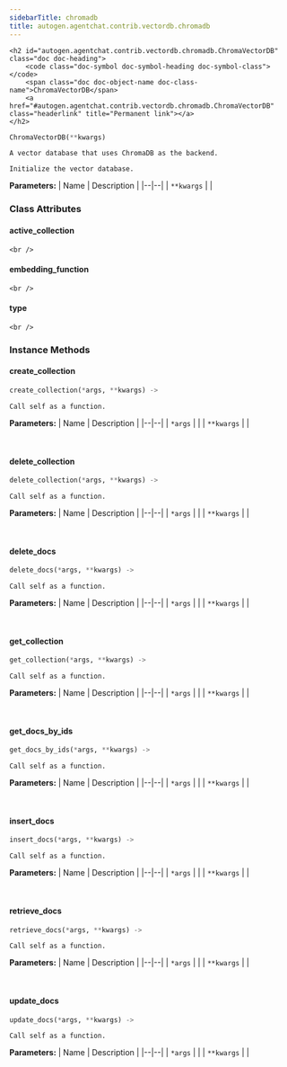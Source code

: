 ```yaml
---
sidebarTitle: chromadb
title: autogen.agentchat.contrib.vectordb.chromadb
---
```


    <h2 id="autogen.agentchat.contrib.vectordb.chromadb.ChromaVectorDB" class="doc doc-heading">
        <code class="doc-symbol doc-symbol-heading doc-symbol-class"></code>
        <span class="doc doc-object-name doc-class-name">ChromaVectorDB</span>
        <a href="#autogen.agentchat.contrib.vectordb.chromadb.ChromaVectorDB" class="headerlink" title="Permanent link"></a>
    </h2>

```python
ChromaVectorDB(**kwargs)
```

    A vector database that uses ChromaDB as the backend.
    
    Initialize the vector database.

<b>Parameters:</b>
| Name | Description |
|--|--|
| `**kwargs` |  |

### Class Attributes

<code class="doc-symbol doc-symbol-heading doc-symbol-attribute"></code>
#### active_collection
<a href="#autogen.agentchat.contrib.vectordb.chromadb.ChromaVectorDB.active_collection" class="headerlink" title="Permanent link"></a>

    <br />

<code class="doc-symbol doc-symbol-heading doc-symbol-attribute"></code>
#### embedding_function
<a href="#autogen.agentchat.contrib.vectordb.chromadb.ChromaVectorDB.embedding_function" class="headerlink" title="Permanent link"></a>

    <br />

<code class="doc-symbol doc-symbol-heading doc-symbol-attribute"></code>
#### type
<a href="#autogen.agentchat.contrib.vectordb.chromadb.ChromaVectorDB.type" class="headerlink" title="Permanent link"></a>

    <br />

### Instance Methods

<code class="doc-symbol doc-symbol-heading doc-symbol-method"></code>
#### create_collection
<a href="#autogen.agentchat.contrib.vectordb.chromadb.ChromaVectorDB.create_collection" class="headerlink" title="Permanent link"></a>

```python
create_collection(*args, **kwargs) -> 
```

    Call self as a function.

<b>Parameters:</b>
| Name | Description |
|--|--|
| `*args` |  |
| `**kwargs` |  |

<br />

<code class="doc-symbol doc-symbol-heading doc-symbol-method"></code>
#### delete_collection
<a href="#autogen.agentchat.contrib.vectordb.chromadb.ChromaVectorDB.delete_collection" class="headerlink" title="Permanent link"></a>

```python
delete_collection(*args, **kwargs) -> 
```

    Call self as a function.

<b>Parameters:</b>
| Name | Description |
|--|--|
| `*args` |  |
| `**kwargs` |  |

<br />

<code class="doc-symbol doc-symbol-heading doc-symbol-method"></code>
#### delete_docs
<a href="#autogen.agentchat.contrib.vectordb.chromadb.ChromaVectorDB.delete_docs" class="headerlink" title="Permanent link"></a>

```python
delete_docs(*args, **kwargs) -> 
```

    Call self as a function.

<b>Parameters:</b>
| Name | Description |
|--|--|
| `*args` |  |
| `**kwargs` |  |

<br />

<code class="doc-symbol doc-symbol-heading doc-symbol-method"></code>
#### get_collection
<a href="#autogen.agentchat.contrib.vectordb.chromadb.ChromaVectorDB.get_collection" class="headerlink" title="Permanent link"></a>

```python
get_collection(*args, **kwargs) -> 
```

    Call self as a function.

<b>Parameters:</b>
| Name | Description |
|--|--|
| `*args` |  |
| `**kwargs` |  |

<br />

<code class="doc-symbol doc-symbol-heading doc-symbol-method"></code>
#### get_docs_by_ids
<a href="#autogen.agentchat.contrib.vectordb.chromadb.ChromaVectorDB.get_docs_by_ids" class="headerlink" title="Permanent link"></a>

```python
get_docs_by_ids(*args, **kwargs) -> 
```

    Call self as a function.

<b>Parameters:</b>
| Name | Description |
|--|--|
| `*args` |  |
| `**kwargs` |  |

<br />

<code class="doc-symbol doc-symbol-heading doc-symbol-method"></code>
#### insert_docs
<a href="#autogen.agentchat.contrib.vectordb.chromadb.ChromaVectorDB.insert_docs" class="headerlink" title="Permanent link"></a>

```python
insert_docs(*args, **kwargs) -> 
```

    Call self as a function.

<b>Parameters:</b>
| Name | Description |
|--|--|
| `*args` |  |
| `**kwargs` |  |

<br />

<code class="doc-symbol doc-symbol-heading doc-symbol-method"></code>
#### retrieve_docs
<a href="#autogen.agentchat.contrib.vectordb.chromadb.ChromaVectorDB.retrieve_docs" class="headerlink" title="Permanent link"></a>

```python
retrieve_docs(*args, **kwargs) -> 
```

    Call self as a function.

<b>Parameters:</b>
| Name | Description |
|--|--|
| `*args` |  |
| `**kwargs` |  |

<br />

<code class="doc-symbol doc-symbol-heading doc-symbol-method"></code>
#### update_docs
<a href="#autogen.agentchat.contrib.vectordb.chromadb.ChromaVectorDB.update_docs" class="headerlink" title="Permanent link"></a>

```python
update_docs(*args, **kwargs) -> 
```

    Call self as a function.

<b>Parameters:</b>
| Name | Description |
|--|--|
| `*args` |  |
| `**kwargs` |  |

<br />